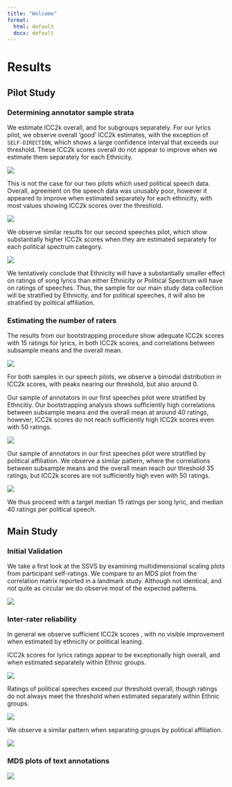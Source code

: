 ```yaml
---
title: "Welcome"
format:
  html: default
  docx: default
---
```



# Results

## Pilot Study

### Determining annotator sample strata

We estimate ICC2k overall, and for subgroups separately. For our lyrics pilot, we observe overall 'good' ICC2k estimates, with the exception of `SELF-DIRECTION`, which shows a large confidence interval that exceeds our threshold. These ICC2k scores overall do not appear to improve when we estimate them separately for each Ethnicity. 

![](images/pilot_2_lyrics_ICC2k.png)

This is not the case for our two pilots which used political speech data. Overall, agreement on the speech data was unusably poor, however it appeared to improve when estimated separately for each ethnicity, with most values showing ICC2k scores over the threshold.

![](images/pilot_2_speeches1_ICC2k.png)

We observe similar results for our second speeches pilot, which show substantially higher ICC2k scores when they are estimated separately for each political spectrum category. 

![](images/pilot_2_speeches2_ICC2k.png)

We tentatively conclude that Ethnicity will have a substantially smaller effect on ratings of song lyrics than either Ethnicity or Political Spectrum will have on ratings of speeches. Thus, the sample for our main study data collection will be stratified by Ethnicity, and for political speeches, it will also be stratified by political affiliation. 


### Estimating the number of raters

The results from our bootstrapping procedure show adequate ICC2k scores with 15 ratings for lyrics, in both ICC2k scores, and correlations between subsample means and the overall mean. 

![](images/pilot_2_lyrics_rater_N.png)

For both samples in our speech pilots, we observe a bimodal distribution in ICC2k scores, with peaks nearing our threshold, but also around 0. 

Our sample of annotators in our first speeches pilot were stratified by Ethncitiy. Our bootstrapping analysis shows sufficiently high correlations between subsample means and the overall mean at around 40 ratings, however, ICC2k scores do not reach sufficiently high ICC2k scores even with 50 ratings. 

![](images/pilot_2_speeches1_rater_N.png)

Our sample of annotators in our first speeches pilot were stratified by political affiliation. We observe a similar pattern, where the correlations between subsample means and the overall mean reach our threshold 35 ratings, but ICC2k scores are not sufficiently high even with 50 ratings. 

![](images/pilot_2_speeches2_rater_N.png)

We thus proceed with a target median 15 ratings per song lyric, and median 40 ratings per political speech. 

## Main Study

### Initial Validation

We take a first look at the SSVS by examining multidimensional scaling plots from participant self-ratings. We compare to an MDS plot from the correlation matrix reported in a landmark study. Although not identical, and not quite as circular we do observe most of the expected patterns. 

![](images/wave_2_participant_MDS.png)

### Inter-rater reliability

In general we observe sufficient ICC2k scores , with no visible improvement when estimated by ethnicity or political leaning.

ICC2k scores for lyrics ratings appear to be exceptionally high overall, and when estimated separately within Ethnic groups. 

![](images/wave_2_lyrics_ICC2k.png)

Ratings of political speeches exceed our threshold overall, though ratings do not always meet the threshold when estimated separately within Ethnic groups. 

![](images/wave_2_speeches1_ICC2k.png)

We observe a similar pattern when separating groups by political affiliation. 

![](images/wave_2_speeches2_ICC2k.png)


### MDS plots of text annotations

![](images/wave_2_lyrics_speeches_MDS.png)






